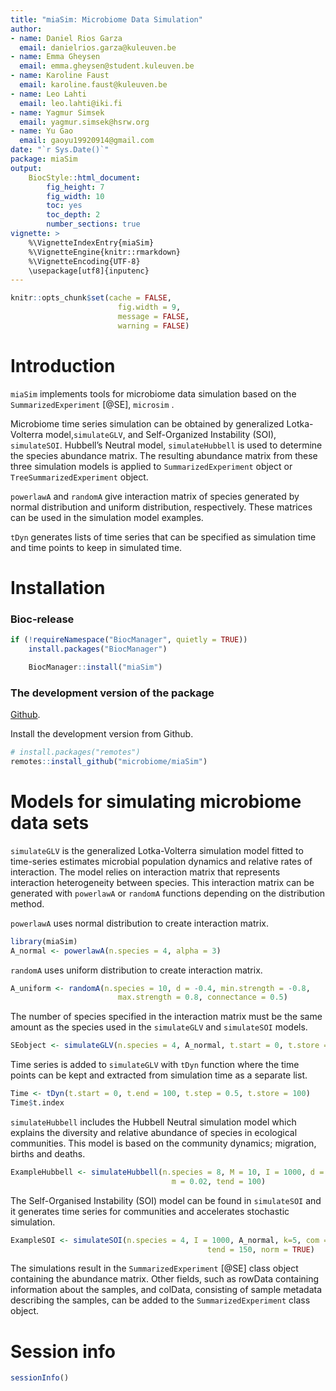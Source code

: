 ```yaml
---
title: "miaSim: Microbiome Data Simulation"
author:
- name: Daniel Rios Garza
  email: danielrios.garza@kuleuven.be
- name: Emma Gheysen
  email: emma.gheysen@student.kuleuven.be
- name: Karoline Faust
  email: karoline.faust@kuleuven.be
- name: Leo Lahti
  email: leo.lahti@iki.fi
- name: Yagmur Simsek
  email: yagmur.simsek@hsrw.org
- name: Yu Gao
  email: gaoyu19920914@gmail.com
date: "`r Sys.Date()`"
package: miaSim
output: 
    BiocStyle::html_document:
        fig_height: 7
        fig_width: 10
        toc: yes
        toc_depth: 2
        number_sections: true
vignette: >
    %\VignetteIndexEntry{miaSim}
    %\VignetteEngine{knitr::rmarkdown}
    %\VignetteEncoding{UTF-8}
    \usepackage[utf8]{inputenc}
---
```


```r
knitr::opts_chunk$set(cache = FALSE,
                        fig.width = 9,
                        message = FALSE,
                        warning = FALSE)
```

# Introduction

`miaSim` implements tools for microbiome data simulation based on the
`SummarizedExperiment` [@SE], `microsim` .

Microbiome time series simulation can be obtained by generalized 
Lotka-Volterra model,`simulateGLV`, and  Self-Organized Instability 
(SOI), `simulateSOI`. Hubbell's Neutral model, `simulateHubbell` is used 
to determine the species abundance matrix. The resulting abundance matrix 
from these three simulation models is applied to `SummarizedExperiment`
object or `TreeSummarizedExperiment` object.

`powerlawA` and `randomA` give interaction matrix of species 
generated by normal distribution and uniform distribution, respectively.
These matrices can be used in the simulation model examples.

`tDyn` generates lists of time series that can be specified as simulation time 
and time points to keep in simulated time.


# Installation

### Bioc-release

```r
if (!requireNamespace("BiocManager", quietly = TRUE))
    install.packages("BiocManager")

    BiocManager::install("miaSim")
```

### The development version of the package 

[Github](https://github.com/microbiome/miaSim). 

Install the development version from Github.

```r
# install.packages("remotes")
remotes::install_github("microbiome/miaSim")
```


# Models for simulating microbiome data sets 

`simulateGLV` is the generalized Lotka-Volterra simulation model fitted to 
time-series estimates microbial population dynamics and relative rates of 
interaction. The model relies on interaction matrix that represents interaction
heterogeneity between species. This interaction matrix can be generated 
with `powerlawA` or `randomA` functions depending on the distribution method. 

`powerlawA` uses normal distribution to create interaction matrix. 

```r
library(miaSim)
A_normal <- powerlawA(n.species = 4, alpha = 3)
```

`randomA` uses uniform distribution to create interaction matrix. 

```r
A_uniform <- randomA(n.species = 10, d = -0.4, min.strength = -0.8,
                        max.strength = 0.8, connectance = 0.5)
```

The number of species specified in the interaction matrix must be the same 
amount as the species used in the `simulateGLV` and `simulateSOI` models.

```r
SEobject <- simulateGLV(n.species = 4, A_normal, t.start = 0, t.store = 1000)
```

Time series is added to `simulateGLV` with `tDyn` function where the time
points can be kept and extracted from simulation time as a separate list.

```r
Time <- tDyn(t.start = 0, t.end = 100, t.step = 0.5, t.store = 100)
Time$t.index 
```

`simulateHubbell` includes the Hubbell Neutral simulation model which explains 
the diversity and relative abundance of species in ecological communities.
This model is based on the community dynamics; migration, births and deaths.

```r
ExampleHubbell <- simulateHubbell(n.species = 8, M = 10, I = 1000, d = 50,
                                    m = 0.02, tend = 100)

```

The Self-Organised Instability (SOI) model can be found in `simulateSOI` and it
generates time series for communities and accelerates stochastic simulation.

```r
ExampleSOI <- simulateSOI(n.species = 4, I = 1000, A_normal, k=5, com = NULL,
                                            tend = 150, norm = TRUE)
```

The simulations result in the `SummarizedExperiment` [@SE] class object 
containing the abundance matrix. Other fields, such as rowData containing 
information about the samples, and colData, consisting of sample metadata 
describing the samples, can be added to the `SummarizedExperiment` class object.

# Session info

```r
sessionInfo()
```
